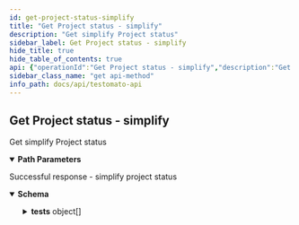 ```yaml
---
id: get-project-status-simplify
title: "Get Project status - simplify"
description: "Get simplify Project status"
sidebar_label: Get Project status - simplify
hide_title: true
hide_table_of_contents: true
api: {"operationId":"Get Project status - simplify","description":"Get simplify Project status","tags":["Project"],"security":[{"ApiKey":[]}],"parameters":[{"description":"Project ID","in":"path","name":"id","required":true,"schema":{"type":"string"}}],"responses":{"200":{"description":"Successful response - simplify project status","content":{"application/json":{"schema":{"properties":{"tests":{"type":"array","items":{"type":"object","properties":{"name":{"type":"string"},"url":{"type":"string"},"status":{"type":"string","enum":["OK","Error message"]}}},"example":[{"name":"Homepage","url":"https://www.testomato.com","status":"OK"},{"name":"Contact","url":"https://www.testomato.com/contact","status":"Missing \"example\" in Website TEXT"}]},"total":{"description":"Total count of checks","type":"integer","example":2},"failed":{"description":"Count of failing checks","example":1}}}}}}},"method":"get","path":"/project/{id}/simple-status","servers":[{"url":"https://testomato.com/api/","description":"Testomato"}],"securitySchemes":{"ApiKey":{"description":"Project or User API key","type":"apiKey","name":"apiKey","in":"query"}},"info":{"title":"Testomato API","description":"If you would like to participate in the future development of our\nroadmap, please don't be shy! We'd love to hear your suggestions:\nsupport@testomato.com\n","version":"1.0.0","contact":{"email":"support@testomato.com"}},"postman":{"name":"Get Project status - simplify","description":{"content":"Get simplify Project status","type":"text/plain"},"url":{"path":["project",":id","simple-status"],"host":["{{baseUrl}}"],"query":[],"variable":[{"disabled":false,"description":{"content":"(Required) Project ID","type":"text/plain"},"type":"any","value":"","key":"id"}]},"header":[{"key":"Accept","value":"application/json"}],"method":"GET","auth":{"type":"apikey","apikey":[{"type":"any","value":"apiKey","key":"key"},{"type":"any","value":"<API Key>","key":"value"},{"type":"any","value":"query","key":"in"}]}}}
sidebar_class_name: "get api-method"
info_path: docs/api/testomato-api
---
```



## Get Project status - simplify



Get simplify Project status

<details style={{"marginBottom":"1rem"}} data-collapsed={false} open={true}><summary style={{}}><strong>Path Parameters</strong></summary><div><ul><ParamsItem className={"paramsItem"} param={{"description":"Project ID","in":"path","name":"id","required":true,"schema":{"type":"string"}}}></ParamsItem></ul></div></details><div><ApiTabs><TabItem label={"200"} value={"200"}><div>

Successful response - simplify project status

</div><div><MimeTabs groupId={"mime-type"}><TabItem label={"application/json"} value={"application/json"}><SchemaTabs groupId={"schema-tabs"}><TabItem label={"Schema"} value={"Schema"}><details style={{}} data-collapsed={false} open={true}><summary style={{"textAlign":"left"}}><strong>Schema</strong></summary><div style={{"textAlign":"left","marginLeft":"1rem"}}></div><ul style={{"marginLeft":"1rem"}}><SchemaItem collapsible={true} className={"schemaItem"}><details style={{}}><summary style={{}}><strong>tests</strong><span style={{"opacity":"0.6"}}> object[]</span></summary><div style={{"marginLeft":"1rem"}}><SchemaItem collapsible={false} name={"name"} required={false} schemaDescription={undefined} schemaName={"string"} qualifierMessage={undefined} defaultValue={undefined}></SchemaItem><SchemaItem collapsible={false} name={"url"} required={false} schemaDescription={undefined} schemaName={"string"} qualifierMessage={undefined} defaultValue={undefined}></SchemaItem><SchemaItem collapsible={false} name={"status"} required={false} schemaDescription={undefined} schemaName={"string"} qualifierMessage={"**Possible values:** [`OK`, `Error message`]"} defaultValue={undefined}></SchemaItem></div></details></SchemaItem><SchemaItem collapsible={false} name={"total"} required={false} schemaDescription={"Total count of checks"} schemaName={"integer"} qualifierMessage={undefined} defaultValue={undefined}></SchemaItem><SchemaItem collapsible={false} name={"failed"} required={false} schemaDescription={"Count of failing checks"} schemaName={""} qualifierMessage={undefined} defaultValue={undefined}></SchemaItem></ul></details></TabItem><TabItem label={"Example (from schema)"} value={"Example (from schema)"}><ResponseSamples responseExample={"{\n  \"tests\": [\n    {\n      \"name\": \"string\",\n      \"url\": \"string\",\n      \"status\": \"OK\"\n    }\n  ],\n  \"total\": 0\n}"} language={"json"}></ResponseSamples></TabItem></SchemaTabs></TabItem></MimeTabs></div></TabItem></ApiTabs></div>
      